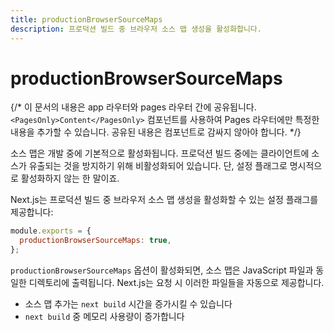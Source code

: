 ```yaml
---
title: productionBrowserSourceMaps
description: 프로덕션 빌드 중 브라우저 소스 맵 생성을 활성화합니다.
---
```


# productionBrowserSourceMaps

{/* 이 문서의 내용은 app 라우터와 pages 라우터 간에 공유됩니다. `<PagesOnly>Content</PagesOnly>` 컴포넌트를 사용하여 Pages 라우터에만 특정한 내용을 추가할 수 있습니다. 공유된 내용은 컴포넌트로 감싸지 않아야 합니다. */}

소스 맵은 개발 중에 기본적으로 활성화됩니다. 프로덕션 빌드 중에는 클라이언트에 소스가 유출되는 것을 방지하기 위해 비활성화되어 있습니다. 단, 설정 플래그로 명시적으로 활성화하지 않는 한 말이죠.

Next.js는 프로덕션 빌드 중 브라우저 소스 맵 생성을 활성화할 수 있는 설정 플래그를 제공합니다:

```js filename="next.config.js"
module.exports = {
  productionBrowserSourceMaps: true,
};
```

`productionBrowserSourceMaps` 옵션이 활성화되면, 소스 맵은 JavaScript 파일과 동일한 디렉토리에 출력됩니다. Next.js는 요청 시 이러한 파일들을 자동으로 제공합니다.

- 소스 맵 추가는 `next build` 시간을 증가시킬 수 있습니다
- `next build` 중 메모리 사용량이 증가합니다
